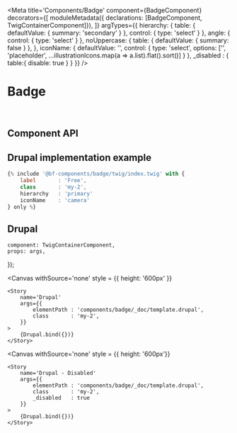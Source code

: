 

<Meta
    title='Components/Badge'
    component={BadgeComponent}
    decorators={[
        moduleMetadata({ declarations: [BadgeComponent, TwigContainerComponent]}),
    ]}
    argTypes={{
        hierarchy: {
            table:   { defaultValue: { summary: 'secondary' } },
            control: { type: 'select' }
        },
        angle: {
            control: { type: 'select' }
        },
        noUppercase: {
            table:  { defaultValue: { summary: false } },
        },
        iconName: {
            defaultValue: '',
            control: {
                type: 'select',
                options: ['', 'placeholder', ...illustrationIcons.map(a => a.list).flat().sort()]
            }
        },
        _disabled : {
            table:{ disable: true }
        }
    }}
/>


# Badge

<br/>



## Component API
<ArgsTable of={BadgeComponent} />




## Drupal implementation example

```jsx
{% include '@bf-components/badge/twig/index.twig' with {
    label       : 'Free',
    class       : 'my-2',
    hierarchy   : 'primary'
    iconName    : 'camera'
} only %}
```

## Drupal

    component: TwigContainerComponent,
    props: args,
});

<Canvas
    withSource='none'
    style = {{ height: '600px' }}
>
    <Story
        name='Drupal'
        args={{
            elementPath : 'components/badge/_doc/template.drupal',
            class       : 'my-2',
        }}
    >
        {Drupal.bind({})}
    </Story>
</Canvas>

<Canvas
    withSource='none'
    style = {{ height: '600px'}}
>
    <Story
        name='Drupal - Disabled'
        args={{
            elementPath : 'components/badge/_doc/template.drupal',
            class       : 'my-2',
            _disabled   : true
        }}
    >
        {Drupal.bind({})}
    </Story>
</Canvas>
